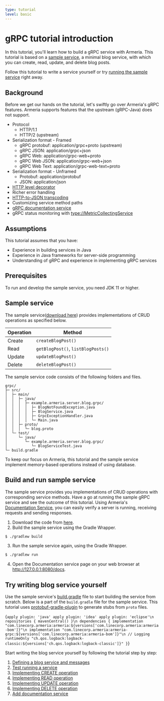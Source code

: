 ```yaml
---
type: tutorial
level: basic
---
```



# gRPC tutorial introduction

In this tutorial, you'll learn how to build a gRPC service with Armeria.
This tutorial is based on a [sample service](#sample-service), a minimal blog service, with which you can create, read, update, and delete blog posts.

Follow this tutorial to write a service yourself or try [running the sample service](#build-and-run-sample-service) right away.

## Background

Before we get our hands on the tutorial, let's swiftly go over Armeria's gRPC features.
Armeria supports features that the upstream (gRPC-Java) does not support.

- Protocol
  - HTTP/1.1
  - HTTP/2 (upstream)
- Serialization format - Framed
  - gRPC protobuf: application/grpc+proto (upstream)
  - gRPC JSON: application/grpc+json
  - gRPC Web: application/grpc-web+proto
  - gRPC Web JSON: application/grpc-web+json
  - gRPC Web Text: application/grpc-web-text+proto
- Serialization format - Unframed
  - Protobuf: application/protobuf
  - JSON: application/json
- [HTTP level decorator](/docs/server-grpc#decorating-a-grpcservice)
- Richer error handling
- [HTTP-to-JSON transcoding](https://google.aip.dev/127)
- Customizing service method paths
- [gRPC documentation service](/docs/server-docservice)
- gRPC status monitoring with <type://MetricCollectingService>

## Assumptions

This tutorial assumes that you have:

- Experience in building services in Java
- Experience in Java frameworks for server-side programming
- Understanding of gRPC and experience in implementing gRPC services

## Prerequisites

To run and develop the sample service, you need JDK 11 or higher.

## Sample service

The sample service([download here](https://github.com/line/armeria-examples/tree/main/tutorials/grpc)) provides implementations of CRUD operations as specified below.

| Operation | Method |
| -- | -- |
| Create | `createBlogPost()` |
| Read | `getBlogPost()`, `listBlogPosts()` |
| Update | `updateBlogPost()` |
| Delete | `deleteBlogPost()` |

The sample service code consists of the following folders and files.

```
grpc/
├─ src/
│  ├─ main/
│  │  ├─ java/
│  │  │  ├─ example.armeria.server.blog.grpc/
│  │  │  │  ├─ BlogNotFoundException.java
│  │  │  │  ├─ BlogService.java
│  │  │  │  ├─ GrpcExceptionHandler.java
│  │  │  │  └─ Main.java
│  │  ├─ proto/
│  │  │  └─ blog.proto
│  └─ test/
│     └─ java/
│        └─ example.armeria.server.blog.grpc/
│           └─ BlogServiceTest.java
└─ build.gradle
```

<Tip>

  To keep our focus on Armeria, this tutorial and the sample service implement memory-based operations instead of using database.

</Tip>

## Build and run sample service

The sample service provides you implementations of CRUD operations with corresponding service methods.
Have a go at running the sample gRPC service and see the outcome of this tutorial.
Using Armeria's [Documentation Service](/docs/server-docservice), you can easily verify a server is running, receiving requests and sending responses.

1. Download the code from [here](https://github.com/line/armeria-examples/tree/main/tutorials/grpc).
2. Build the sample service using the Gradle Wrapper.
  ```bash
  $ ./gradlew build
  ```
3. Run the sample service again, using the Gradle Wrapper.
  ```bash
  $ ./gradlew run
  ```
4. Open the Documentation service page on your web browser at http://127.0.0.1:8080/docs.

## Try writing blog service yourself

Use the sample service's [build.gradle](https://github.com/line/armeria-examples/blob/main/tutorials/grpc/build.gradle) file to start building the service from scratch.
Below is a part of the `build.gradle` file for the sample service.
This tutorial uses [protobuf-gradle-plugin](https://github.com/google/protobuf-gradle-plugin) to generate stubs from `proto` files.

<CodeBlock language="groovy" filename="build.gradle">{`
apply plugin: 'java'
apply plugin: 'idea'
apply plugin: 'eclipse'\n
repositories {
  mavenCentral()
}\n
dependencies {
  implementation "com.linecorp.armeria:armeria:${versions['com.linecorp.armeria:armeria-bom']}"\n
  implementation "com.linecorp.armeria:armeria-grpc:${versions['com.linecorp.armeria:armeria-bom']}"\n
  // Logging
  runtimeOnly "ch.qos.logback:logback-classic:${versions['ch.qos.logback:logback-classic']}"
}
`}</CodeBlock>

Start writing the blog service yourself by following the tutorial step by step:

1. [Defining a blog service and messages](/tutorials/grpc/blog/define-service)
2. [Test running a service](/tutorials/grpc/blog/run-service)
3. [Implementing CREATE operation](/tutorials/grpc/blog/implement-create)
4. [Implementing READ operation](/tutorials/grpc/blog/implement-read)
5. [Implementing UPDATE operation](/tutorials/grpc/blog/implement-update)
6. [Implementing DELETE operation](/tutorials/grpc/blog/implement-delete)
7. [Add documentation service](/tutorials/grpc/blog/add-docservice)
